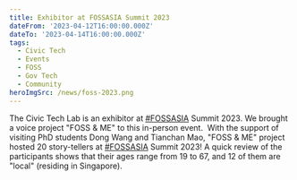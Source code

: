 ```yaml
---
title: Exhibitor at FOSSASIA Summit 2023
dateFrom: '2023-04-12T16:00:00.000Z'
dateTo: '2023-04-14T16:00:00.000Z'
tags:
  - Civic Tech
  - Events
  - FOSS
  - Gov Tech
  - Community
heroImgSrc: /news/foss-2023.png
---
```


The Civic Tech Lab is an exhibitor at [#FOSSASIA](https://www.linkedin.com/feed/hashtag/?keywords=fossasia&highlightedUpdateUrns=urn%3Ali%3Aactivity%3A7052115844436291585) Summit 2023. We brought a voice project "FOSS & ME" to this in-person event.  With the support of visiting PhD students Dong Wang and Tianchan Mao, "FOSS & ME" project hosted 20 story-tellers at [#FOSSASIA](https://twitter.com/hashtag/FOSSASIA?src=hashtag_click) Summit 2023! A quick review of the participants shows that their ages range from 19 to 67, and 12 of them are "local" (residing in Singapore).
